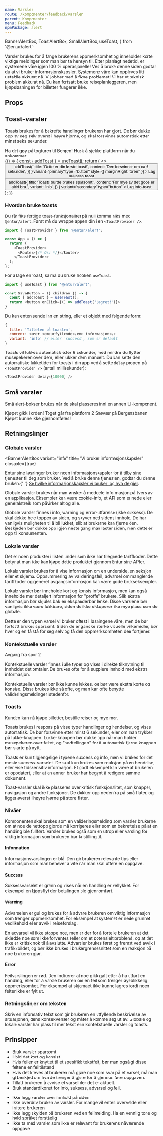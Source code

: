 ```yaml
---
name: Varsler
route: /komponenter/feedback/varsler
parent: Komponenter
menu: Feedback
npmPackage: alert
---
```


  BannerAlertBox,
  ToastAlertBox,
  SmallAlertBox,
  useToast,
} from '@entur/alert';

<PageHeader>
  Varsler brukes for å fange brukerens oppmerksomhet og inneholder korte viktige
  meldinger som man bør ta hensyn til.
</PageHeader>

<Playground>
  <BannerAlertBox
    variant="success"
    title="Systemene våre er oppe igjen!"
    closable={true}
    style={{ marginBottom: '1em' }}
  >
    Etter planlagt nedetid, er systemene våre igjen 100 % operasjonelle!
  </BannerAlertBox>
  <BannerAlertBox
    variant="info"
    title="Vi bruker informasjonskapsler"
    closable={true}
    style={{ marginBottom: '1em' }}
  >
    Ved å bruke denne siden godtar du at vi bruker informasjonskapsler.
  </BannerAlertBox>
  <BannerAlertBox
    variant="warning"
    title="Systemene våre er ustabile"
    closable={true}
    style={{ marginBottom: '1em' }}
  >
    Systemene våre kan oppleves litt ustabile akkurat nå. Vi jobber med å fikse
    problemet!
  </BannerAlertBox>
  <BannerAlertBox
    variant="error"
    title="Kjøp kan ikke gjennomføres nå"
    closable={true}
    style={{ marginBottom: '1em' }}
  >
    Vi har et teknisk problem akkurat nå. Du kan fortsatt bruke
    reiseplanleggeren, men kjøpsløsningen for billetter fungerer ikke.
  </BannerAlertBox>
</Playground>

## Props

<Props of={BannerAlertBox} />

## Toast-varsler

Toasts brukes for å bekrefte handlinger brukeren har gjort. De bør dukke opp av seg selv øverst i høyre hjørne, og skal forsvinne automatisk etter minst seks sekunder.

<Playground>
  <div
    style={{
      display: 'grid',
      gridTemplateColumns: '1fr 1fr',
      gap: '1em 1em',
      alignItems: 'center',
      justifyItems: 'center',
    }}
  >
    <ToastAlertBox variant="success" title="Nå har du billett!">
      Ha det gøy på togturen til Bergen!
    </ToastAlertBox>
    <ToastAlertBox variant="info" title="Toget går fra plattform 2">
      Husk å sjekke plattform når du ankommer.
    </ToastAlertBox>
  </div>
</Playground>

<InlineComponent>
  {() => {
    const { addToast } = useToast();
    return (
      <>
        <Button
          onClick={() =>
            addToast({
              title: 'Dette er din første toast!',
              content: 'Den forsvinner om ca 6 sekunder',
            })
          }
          variant="primary"
          type="button"
          style={{ marginRight: '1rem' }}
        >
          Lag suksess-toast
        </Button>
        <Button
          onClick={() =>
            addToast({
              title: 'Toasts burde brukes sparsomt!',
              content: 'For mye av det gode er aldri bra.',
              variant: 'info',
            })
          }
          variant="secondary"
          type="button"
        >
          Lag info-toast
        </Button>
      </>
    );
  }}
</InlineComponent>

### Hvordan bruke toasts

Du får fiks ferdige toast-funksjonalitet på null komma niks med `@entur/alert`. Først må du wrappe appen din i en `<ToastProvider />`.

```js
import { ToastProvider } from '@entur/alert';

const App = () => {
  return (
    <ToastProvider>
      <Router>{/* Osv */}</Router>
    </ToastProvider>
  );
};
```

For å lage en toast, så må du bruke hooken `useToast`.

```js
import { useToast } from '@entur/alert';

const SaveButton = ({ children }) => {
  const { addToast } = useToast();
  return <button onClick={() => addToast('Lagret!')}>
}
```

Du kan enten sende inn en string, eller et objekt med følgende form:

```js
{
  title: 'Tittelen på toasten',
  content: <>Mer <em>utfyllende</em> informasjon</>
  variant: 'info' // eller 'success', som er default
}
```

Toasts vil lukkes automatisk etter 6 sekunder, med mindre du flytter musepekeren over dem, eller lukker dem manuelt. Du kan sette den automatiske lukketiden for toasts i din app ved å sette `delay` propen på `<ToastProvider />` (antall millisekunder):

```js
<ToastProvider delay={10000} />
```

## Små varsler

Små alert-bokser brukes når de skal plasseres inni en annen UI-komponent.

<Playground>
  <div
    style={{
      display: 'grid',
      gridTemplateColumns: '1fr 1fr',
      gap: '1em 1em',
    }}
  >
    <SmallAlertBox variant="success" style={{ width: '100%' }}>
      Kjøpet gikk i orden!
    </SmallAlertBox>
    <SmallAlertBox variant="info" style={{ width: '100%' }}>
      Toget går fra plattform 2
    </SmallAlertBox>
    <SmallAlertBox variant="warning" style={{ width: '100%' }}>
      Snøvær på Bergensbanen
    </SmallAlertBox>
    <SmallAlertBox variant="error" style={{ width: '100%' }}>
      Kjøpet kunne ikke gjennomføres!
    </SmallAlertBox>
  </div>
</Playground>

## Retningslinjer

### Globale varsler

<BannerAlertBox
  variant="info"
  title="Vi bruker informasjonskapsler"
  closable={true}
>
  Entur sine løsninger bruker noen informasjonskapsler for å tilby sine
  tjenester til deg som bruker. Ved å bruke denne tjenesten, godtar du denne
  bruken.{' '}
  <a href="#">Se hvilke informasjonskapsler vi bruker, og hva de gjør</a>.
</BannerAlertBox>

Globale varsler brukes når man ønsker å meddele informasjon på tvers av en applikasjon. Eksempler kan være cookie-info, et API som er nede eller generalstreik som påvirker alt og alle.

Globale varsler finnes i info, warning og error-utførelse (ikke suksess). De skal dekke hele toppen av siden, og skyver ned sidens innhold. De har vanligvis muligheten til å bli lukket, slik at brukerne kan fjerne den. Beskjeden bør dukke opp igjen neste gang man laster siden, men dette er opp til konsumenten.

### Lokale varsler

<BannerAlertBox variant="warning" title="Manglende tariffkoder">
  Det er noen produkter i listen under som ikke har tilegnede tariffkoder. Dette
  betyr at man ikke kan kjøpe dette produktet gjennom Entur sine APIer.
</BannerAlertBox>

Lokale varsler brukes for å vise informasjon om en underside, en seksjon eller et skjema. Oppsummering av valideringsfeil, advarsel om manglende tariffkoder og generell avgangsinformasjon kan være gode brukseksempler.

Lokale varsler bør inneholde kort og konsis informasjon, men kan også inneholde mer detaljert informasjon for "proffe" brukere. Slik ekstra informasjon bør skjules bak en ekspanderbar lenke. Disse varslene bør vanligvis ikke være lukkbare, siden de ikke okkuperer like mye plass som de globale.

Dette er den typen varsel vi bruker oftest i løsningene våre, men de bør fortsatt brukes sparsomt. Siden de er ganske sterke visuelle virkemidler, bør hver og en få stå for seg selv og få den oppmerksomheten den fortjener.

### Kontekstuelle varsler

<SmallAlertBox variant="info">Avgang fra spor 2</SmallAlertBox>

Kontekstuelle varsler finnes i alle typer og vises i direkte tilknytning til innholdet det omtaler. De brukes ofte for å supplere innhold med ekstra informasjon.

Kontekstuelle varsler bør ikke kunne lukkes, og bør være ekstra korte og konsise. Disse brukes ikke så ofte, og man kan ofte benytte valideringsmeldinger istedenfor.

### Toasts

<ToastAlertBox variant="success" title="Kunden ble opprettet">
  Kunden kan nå kjøpe billetter, bestille reiser og mye mer.
</ToastAlertBox>

Toasts brukes i respons på visse typer handlinger og hendelser, og vises automatisk. De bør forsvinne etter minst 6 sekunder, eller om man trykker på lukke-knappen. Lukke-knappen bør dukke opp når man holder musepekeren over feltet, og "nedtellingen" for å automatisk fjerne knappen bør starte på nytt.

Toasts er kun tilgjengelige i typene success og info, men vi brukes for det meste success-varselet. De skal kun brukes som reaksjon på en hendelse, eller vise tidssensitiv informasjon. Et godt eksempel kan være at brukeren er oppdatert, eller at en annen bruker har begynt å redigere samme dokument.

Toast-varsler skal ikke plasseres over kritisk funksjonalitet, som knapper, navigasjon og andre funksjoner. De dukker opp nedenfra på små flater, og ligger øverst i høyre hjørne på store flater.

### Nivåer

Komponenten skal brukes som en valideringsmelding som varsler brukerne om at noe de nettopp gjorde må korrigeres eller som en bekreftelse på at en handling ble fullført. Varsler brukes også som en utrop eller varsling for viktig informasjon som brukeren bør ta stilling til.

#### Information

Informasjonsvarslingen er blå. Den gir brukeren relevante tips eller informasjon som man behøver å vite når man skal utføre en oppgave.

#### Success

Suksessvarselet er grønn og vises når en handling er vellykket. For eksempel en kjøpsflyt der betalingen ble gjennomført.

#### Warning

Advarselen er gul og brukes for å advare brukeren om viktig informasjon som trenger oppmerksomhet. For eksempel at systemet er nede grunnet vedlikehold eller avvik i reiseforslag.

En advarsel vil ikke stoppe noe, men er der for å fortelle brukeren at det skjedde noe som ikke forventes (eller om et potensielt problem), og at det ikke er kritisk nok til å avslutte. Advarsler brukes først og fremst ved avvik i trafikkbildet, og bør ikke brukes i brukergrensesnittet som en reaksjon på noe brukeren gjør.

#### Error

Feilvarslingen er rød. Den indikerer at noe gikk galt etter å ha utført en handling, eller for å varsle brukeren om en feil som trenger øyeblikkelig oppmerksomhet. For eksempel at skjemaet ikke kunne lagres fordi noen felter ikke er fylt ut.

### Retningslinjer om teksten

Skriv en informativ tekst som gir brukeren en utfyllende beskrivelse av situasjonen, dens konsekvenser og måter å komme seg ut av. Globale og lokale varsler har plass til mer tekst enn kontekstuelle varsler og toasts.

## Prinsipper

<BestPractices>
  <Example type="do">
    <ul>
      <li>Bruk varsler sparsomt</li>
      <li>Hold det kort og konsist</li>
      <li>
        Hvis feilen er knyttet til et spesifikk tekstfelt, bør man også gi disse
        feltene en feiltilstand
      </li>
      <li>
        Hvis det kreves at brukeren må gjøre noe som svar på et varsel, må man
        gi beskjed om hva de trenger å gjøre for å gjennomføre oppgaven.
      </li>
      <li>Tillatt brukeren å avvise et varsel der det er aktuelt.</li>
      <li>Bruk standardikonet for info, suksess, advarsel og feil.</li>
    </ul>
  </Example>
  <Example type="dont">
    <ul>
      <li>Ikke legg varsler over innhold på siden</li>
      <li>
        Ikke overdriv bruken av varsler. For mange vil enten overvelde eller
        irritere brukeren
      </li>
      <li>
        Ikke legg skylden på brukeren ved en feilmelding. Ha en vennlig tone og
        hold språket forståelig
      </li>
      <li>
        Ikke ta med varsler som ikke er relevant for brukerens nåværende oppgave
      </li>
    </ul>
  </Example>
</BestPractices>
